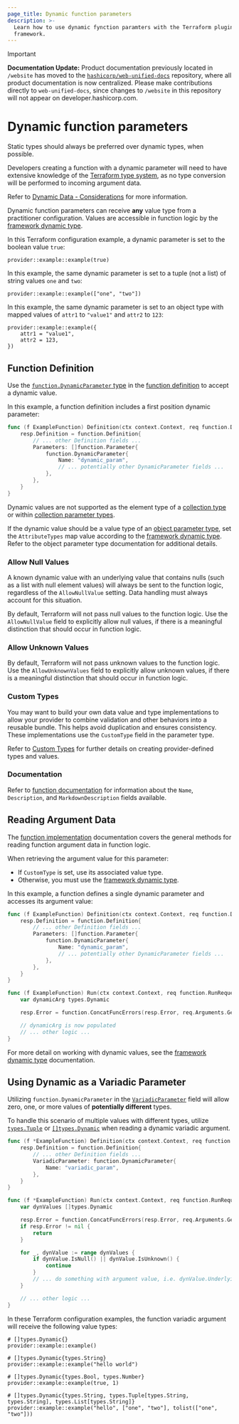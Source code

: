 ```yaml
---
page_title: Dynamic function parameters
description: >-
  Learn how to use dynamic fynction paramters with the Terraform plugin
  framework.
---
```


> [!IMPORTANT]  
> **Documentation Update:** Product documentation previously located in `/website` has moved to the [`hashicorp/web-unified-docs`](https://github.com/hashicorp/web-unified-docs) repository, where all product documentation is now centralized. Please make contributions directly to `web-unified-docs`, since changes to `/website` in this repository will not appear on developer.hashicorp.com.

# Dynamic function parameters

<Tip>

Static types should always be preferred over dynamic types, when possible.

Developers creating a function with a dynamic parameter will need to have extensive knowledge of the [Terraform type system](/terraform/language/expressions/types), as no type conversion will be performed to incoming argument data.

Refer to [Dynamic Data - Considerations](/terraform/plugin/framework/handling-data/dynamic-data#considerations) for more information.

</Tip>

Dynamic function parameters can receive **any** value type from a practitioner configuration. Values are accessible in function logic by the [framework dynamic type](/terraform/plugin/framework/handling-data/types/dynamic).

In this Terraform configuration example, a dynamic parameter is set to the boolean value `true`:

```hcl
provider::example::example(true)
```

In this example, the same dynamic parameter is set to a tuple (not a list) of string values `one` and `two`:

```hcl
provider::example::example(["one", "two"])
```

In this example, the same dynamic parameter is set to an object type with mapped values of `attr1` to `"value1"` and `attr2` to `123`:

```hcl
provider::example::example({
    attr1 = "value1",
    attr2 = 123,
})
```

## Function Definition

Use the [`function.DynamicParameter` type](https://pkg.go.dev/github.com/hashicorp/terraform-plugin-framework/function#DynamicParameter) in the [function definition](/terraform/plugin/framework/functions/implementation#definition-method) to accept a dynamic value.

In this example, a function definition includes a first position dynamic parameter:

```go
func (f ExampleFunction) Definition(ctx context.Context, req function.DefinitionRequest, resp *function.DefinitionResponse) {
    resp.Definition = function.Definition{
        // ... other Definition fields ...
        Parameters: []function.Parameter{
            function.DynamicParameter{
                Name: "dynamic_param",
                // ... potentially other DynamicParameter fields ...
            },
        },
    }
}
```

Dynamic values are not supported as the element type of a [collection type](/terraform/plugin/framework/handling-data/types#collection-types) or within [collection parameter types](/terraform/plugin/framework/functions/parameters#collection-parameter-types).

If the dynamic value should be a value type of an [object parameter type](/terraform/plugin/framework/functions/parameters#object-parameter-type), set the `AttributeTypes` map value according to the [framework dynamic type](/terraform/plugin/framework/handling-data/types/dynamic). Refer to the object parameter type documentation for additional details.

### Allow Null Values

<Highlight>

A known dynamic value with an underlying value that contains nulls (such as a list with null element values) will always be sent to the function logic, regardless of the `AllowNullValue` setting. Data handling must always account for this situation.

</Highlight>

By default, Terraform will not pass null values to the function logic. Use the `AllowNullValue` field to explicitly allow null values, if there is a meaningful distinction that should occur in function logic.

### Allow Unknown Values

By default, Terraform will not pass unknown values to the function logic. Use the `AllowUnknownValues` field to explicitly allow unknown values, if there is a meaningful distinction that should occur in function logic.

### Custom Types

You may want to build your own data value and type implementations to allow your provider to combine validation and other behaviors into a reusable bundle. This helps avoid duplication and ensures consistency. These implementations use the `CustomType` field in the parameter type.

Refer to [Custom Types](/terraform/plugin/framework/handling-data/types/custom) for further details on creating provider-defined types and values.

### Documentation

Refer to [function documentation](/terraform/plugin/framework/functions/documentation) for information about the `Name`, `Description`, and `MarkdownDescription` fields available.

## Reading Argument Data

The [function implementation](/terraform/plugin/framework/functions/implementation) documentation covers the general methods for reading function argument data in function logic.

When retrieving the argument value for this parameter:

* If `CustomType` is set, use its associated value type.
* Otherwise, you must use the [framework dynamic type](/terraform/plugin/framework/handling-data/types/dynamic).

In this example, a function defines a single dynamic parameter and accesses its argument value:

```go
func (f ExampleFunction) Definition(ctx context.Context, req function.DefinitionRequest, resp *function.DefinitionResponse) {
    resp.Definition = function.Definition{
        // ... other Definition fields ...
        Parameters: []function.Parameter{
            function.DynamicParameter{
                Name: "dynamic_param",
                // ... potentially other DynamicParameter fields ...
            },
        },
    }
}

func (f ExampleFunction) Run(ctx context.Context, req function.RunRequest, resp *function.RunResponse) {
    var dynamicArg types.Dynamic

    resp.Error = function.ConcatFuncErrors(resp.Error, req.Arguments.Get(ctx, &dynamicArg))

    // dynamicArg is now populated
    // ... other logic ...
}
```

For more detail on working with dynamic values, see the [framework dynamic type](/terraform/plugin/framework/handling-data/types/dynamic) documentation.

## Using Dynamic as a Variadic Parameter

Utilizing `function.DynamicParameter` in the [`VariadicParameter`](/terraform/plugin/framework/functions/implementation#reading-variadic-parameter-argument-data) field will allow zero, one, or more values of **potentially different** types.

To handle this scenario of multiple values with different types, utilize [`types.Tuple`](/terraform/plugin/framework/handling-data/types/tuple) or [`[]types.Dynamic`](/terraform/plugin/framework/handling-data/types/dynamic) when reading a dynamic variadic argument.

```go
func (f *ExampleFunction) Definition(ctx context.Context, req function.DefinitionRequest, resp *function.DefinitionResponse) {
    resp.Definition = function.Definition{
        // ... other Definition fields ...
        VariadicParameter: function.DynamicParameter{
            Name: "variadic_param",
        },
    }
}

func (f *ExampleFunction) Run(ctx context.Context, req function.RunRequest, resp *function.RunResponse) {
    var dynValues []types.Dynamic

    resp.Error = function.ConcatFuncErrors(resp.Error, req.Arguments.Get(ctx, &dynValues))
    if resp.Error != nil {
        return
    }

    for _, dynValue := range dynValues {
        if dynValue.IsNull() || dynValue.IsUnknown() {
            continue
        }
        // ... do something with argument value, i.e. dynValue.UnderlyingValue() ...
    }

    // ... other logic ...
}

```

In these Terraform configuration examples, the function variadic argument will receive the following value types:

```hcl
# []types.Dynamic{}
provider::example::example()

# []types.Dynamic{types.String}
provider::example::example("hello world")

# []types.Dynamic{types.Bool, types.Number}
provider::example::example(true, 1)

# []types.Dynamic{types.String, types.Tuple[types.String, types.String], types.List[types.String]}
provider::example::example("hello", ["one", "two"], tolist(["one", "two"]))
```
